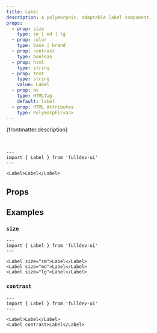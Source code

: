```yaml
---
title: Label
description: A polymorphic, adaptable label component.
props:
  - prop: size
    type: sm | md | lg
  - prop: color
    type: base | brand
  - prop: contrast
    type: boolean
  - prop: html
    type: string
  - prop: text
    type: string
    value: Label
  - prop: as
    type: HTMLTag
    default: label
  - prop: HTML Attributes
    type: Polymorphic<as>
---
```



{frontmatter.description}

<br />

```astro live
---
import { Label } from 'fulldev-ui'
---

<Label>Label</Label>
```

## Props

<PropsTable props={frontmatter.props} />

## Examples

### `size`

<SizeProp />

```astro live
---
import { Label } from 'fulldev-ui'
---

<Label size="sm">Label</Label>
<Label size="md">Label</Label>
<Label size="lg">Label</Label>
```

### `contrast`

```astro live
---
import { Label } from 'fulldev-ui'
---

<Label>Label</Label>
<Label contrast>Label</Label>
```
